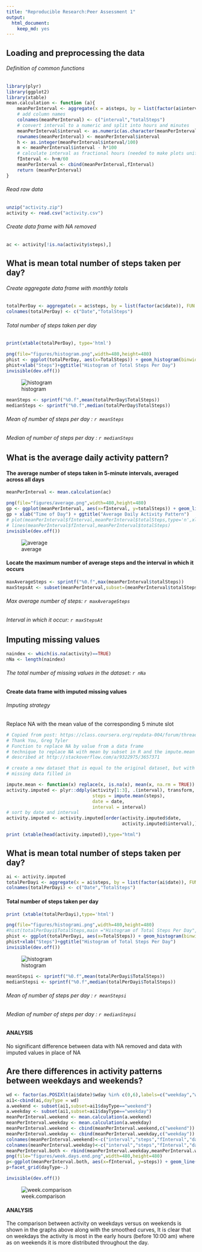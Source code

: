 ```yaml
---
title: "Reproducible Research:Peer Assessment 1"
output:
  html_document:
    keep_md: yes
---
```

## Loading and preprocessing the data 
###### Definition of common functions
```r
library(plyr)
library(ggplot2)
library(xtable)
mean.calculation <- function (a){
    meanPerInterval <- aggregate(x = a$steps, by = list(factor(a$interval)), FUN = "mean")
    # add column names
    colnames(meanPerInterval) <- c("interval","totalSteps")
    # convert interval to a numeric and split into hours and minutes
    meanPerInterval$interval <- as.numeric(as.character(meanPerInterval$interval))
    rownames(meanPerInterval) <- meanPerInterval$interval
    h <- as.integer(meanPerInterval$interval/100)
    m <- meanPerInterval$interval - h*100
    # calculate interval as fractional hours (needed to make plots uniform in time)
    fInterval <- h+m/60
    meanPerInterval <- cbind(meanPerInterval,fInterval)
    return (meanPerInterval)
}
```
###### Read raw data
```r

unzip("activity.zip")
activity <- read.csv("activity.csv")
```
###### Create data frame with NA removed
```r
ac <- activity[!is.na(activity$steps),]
```

## What is mean total number of steps taken per day?
###### Create aggregate data frame with monthly totals
```r
totalPerDay <- aggregate(x = ac$steps, by = list(factor(ac$date)), FUN = "sum")
colnames(totalPerDay) <- c("Date","TotalSteps")
```
###### Total number of steps taken per day


```r
print(xtable(totalPerDay), type='html') 
```



```r

png(file="figures/histogram.png",width=480,height=480)
phist <- ggplot(totalPerDay, aes(x=TotalSteps)) + geom_histogram(binwidth=1000)
phist+xlab("Steps")+ggtitle("Histogram of Total Steps Per Day")
invisible(dev.off())

```
![histogram](figures/histogram.png)
```r
meanSteps <- sprintf("%0.f",mean(totalPerDay$TotalSteps))
medianSteps <- sprintf("%0.f",median(totalPerDay$TotalSteps))

```

###### Mean of number of steps per day : `r meanSteps`
###### Median of number of steps per day : `r medianSteps`

## What is the average daily activity pattern?
#### The average number of steps taken in 5-minute intervals, averaged across all days 
```r
meanPerInterval <- mean.calculation(ac)
```
```r
png(file="figures/average.png",width=480,height=480)
gp <- ggplot(meanPerInterval, aes(x=fInterval, y=totalSteps)) + geom_line()
gp + xlab("Time of Day") + ggtitle("Average Daily Activity Pattern")
# plot(meanPerInterval$fInterval,meanPerInterval$totalSteps,type='n',xlab="Time of Day",ylab="Average number of steps")
# lines(meanPerInterval$fInterval,meanPerInterval$totalSteps)
invisible(dev.off())
```
![average](figures/average.png)

#### Locate the maximum number of average steps and the interval in which it occurs
```r
maxAverageSteps <- sprintf("%0.f",max(meanPerInterval$totalSteps))
maxStepsAt <- subset(meanPerInterval,subset=(meanPerInterval$totalSteps==maxAverageSteps))$interval

```
###### Max average number of steps: `r maxAverageSteps`
###### Interval in which it occur: `r maxStepsAt` 



## Imputing missing values

```r
naindex <- which(is.na(activity)==TRUE)
nNa <- length(naindex)
```
###### The total number of missing values in the dataset: `r nNa`



#### Create data frame with imputed missing values
###### Imputing strategy
Replace NA with the mean value of the corresponding 5 minute slot
```r
# Copied from post: https://class.coursera.org/repdata-004/forum/thread?thread_id=82
# Thank You, Greg Tyler
# Function to replace NA by value from a data frame
# technique to replace NA with mean by subset in R and the impute.mean function 
# described at http://stackoverflow.com/a/9322975/3657371

# create a new dataset that is equal to the original dataset, but with the 
# missing data filled in

impute.mean <- function(x) replace(x, is.na(x), mean(x, na.rm = TRUE))
activity.imputed <- plyr::ddply(activity[1:3], .(interval), transform,
                                steps = impute.mean(steps),
                                date = date,
                                interval = interval)
# sort by date and interval
activity.imputed <- activity.imputed[order(activity.imputed$date,
                                           activity.imputed$interval),]
```
```r
print (xtable(head(activity.imputed)),type="html")
```

## What is mean total number of steps taken per day?
```r
ai <- activity.imputed
totalPerDayi <- aggregate(x = ai$steps, by = list(factor(ai$date)), FUN = "sum")
colnames(totalPerDayi) <- c("Date","TotalSteps")
```
#### Total number of steps taken per day

```r
print (xtable(totalPerDayi),type='html')
```

```r

png(file="figures/histogrami.png",width=480,height=480)
#hist(totalPerDayi$TotalSteps,main ="Histogram of Total Steps Per Day", xlab="Steps",breaks=10)
phist <- ggplot(totalPerDayi, aes(x=TotalSteps)) + geom_histogram(binwidth=1000)
phist+xlab("Steps")+ggtitle("Histogram of Total Steps Per Day")
invisible(dev.off())

```
![histogram](figures/histogrami.png)
```r
meanStepsi <- sprintf("%0.f",mean(totalPerDayi$TotalSteps))
medianStepsi <- sprintf("%0.f",median(totalPerDayi$TotalSteps))

```

###### Mean of number of steps per day : `r meanStepsi`
###### Median of number of steps per day : `r medianStepsi`
#### ANALYSIS 
No significant difference between data with NA removed and data with imputed values in place of NA 



## Are there differences in activity patterns between weekdays and weekends?
```r
wd <- factor(as.POSIXlt(ai$date)$wday %in% c(0,6),labels=c("weekday","weekend"))
ai1<-cbind(ai,dayType = wd)
a.weekend <- subset(ai1,subset=ai1$dayType=="weekend")
a.weekday <- subset(ai1,subset=ai1$dayType=="weekday")
meanPerInterval.weekend <- mean.calculation(a.weekend)
meanPerInterval.weekday <- mean.calculation(a.weekday)
meanPerInterval.weekend <- cbind(meanPerInterval.weekend,c("weekend"))
meanPerInterval.weekday <- cbind(meanPerInterval.weekday,c("weekday"))
colnames(meanPerInterval.weekend)<-c("interval","steps","fInterval","dayType")
colnames(meanPerInterval.weekday)<-c("interval","steps","fInterval","dayType")
meanPerInterval.both <- rbind(meanPerInterval.weekday,meanPerInterval.weekend)
png(file="figures/week.days.end.png",width=480,height=480)
p<-ggplot(meanPerInterval.both, aes(x=fInterval, y=steps)) + geom_line()+geom_smooth(method=loess)+ggtitle("Comparison of Activites on Weekdays and Weekends")+xlab("Time of Day")
p+facet_grid(dayType~.)

invisible(dev.off())	
```
![week.comparison](figures/week.days.end.png)  

#### ANALYSIS
The comparison between activity on weekdays versus on weekends is shown in the graphs above along with the smoothed curves, It is clear that on weekdays the activity is most in the early hours (before 10:00 am) where as on weekends it is more distributed throughout the day.


